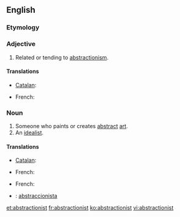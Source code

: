 ==English==

===Etymology===
{{suffix|abstraction|ist}}

===Adjective===
{{en-adj}}

# Related or tending to [[abstractionism]].

====Translations====
{{trans-top|Related to abstract art}}
* [[Catalan]]: {{t|ca|abstraccionista|m|f}}
{{trans-mid}}
* French: {{t+|fr|abstractionniste|m|f}}
{{trans-bottom}}

===Noun===
{{en-noun}}

# Someone who paints or creates [[abstract]] [[art]].
# An [[idealist]].
#: {{rfquotek|Emerson}}

====Translations====
{{trans-top|someone who paints or creates abstract art}}
* [[Catalan]]: {{t|ca|abstraccionista|m|f}}
{{trans-mid}}
* French: {{t+|fr|abstractionniste|m|f}}
{{trans-bottom}}

{{trans-top|an idealist}}
* French: {{t+|fr|idéaliste|m|f}}
{{trans-mid}}
{{trans-bottom}}

{{checktrans-top}}
* {{ttbc|es}}: [[abstraccionista]]
{{trans-bottom}}

[[et:abstractionist]]
[[fr:abstractionist]]
[[ko:abstractionist]]
[[vi:abstractionist]]